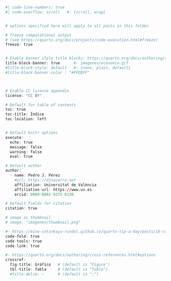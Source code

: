 ```r
#| code-line-numbers: true
#| code-overflow: scroll   #- {scroll, wrap}


# options specified here will apply to all posts in this folder

# freeze computational output
# (see https://quarto.org/docs/projects/code-execution.html#freeze)
freeze: true


# Enable banner style title blocks: https://quarto.org/docs/authoring/title-blocks.html
title-block-banner: true      #- imagenes/economia.gif
#title-block-style: default   #- {none, plain, default}
#title-block-banner-color : "#FFDDFF"



# Enable CC licence appendix
license: "CC BY"

# Default for table of contents
toc: true
toc-title: Índice
toc-location: left


# Default knitr options
execute:
  echo: true
  message: false
  warning: false
  eval: true

# Default author
author:
  - name: Pedro J. Pérez
    #url: https://djnavarro.net
    affiliation: Universitat de València
    affiliation-url: https://www.uv.es
    orcid: 0000-0001-9375-6330

# Default fields for citation
citation: true

# image as thumbnail
# image: "imagenes/thumbnail.png"

#- https://mine-cetinkaya-rundel.github.io/quarto-tip-a-day/posts/16-code-tools/
code-fold: true
code-tools: true
code-link: true

#- https://quarto.org/docs/authoring/cross-references.html#options
crossref:
  fig-title: Gráfico   # (default is "Figure")
  tbl-title: Tabla     # (default is "Table")
  #title-delim: —      # (default is ":")
  
```